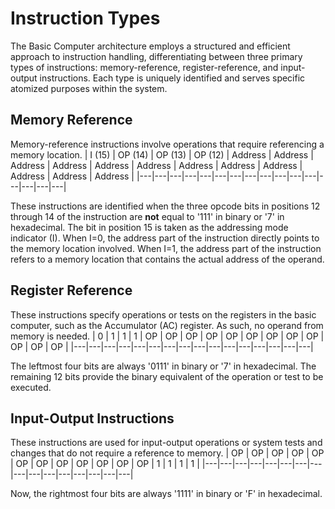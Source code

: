# Instruction Types

The Basic Computer architecture employs a structured and efficient approach to instruction handling, 
differentiating between three primary types of instructions: memory-reference, register-reference, and input-output instructions.
Each type is uniquely identified and serves specific atomized purposes within the system.

## Memory Reference 
Memory-reference instructions involve operations that require referencing a memory location.
| I (15) | OP (14) | OP (13) | OP (12) | Address | Address | Address | Address | Address | Address | Address | Address | Address | Address | Address | Address |
|---|---|---|---|---|---|---|---|---|---|---|---|---|---|---|---|

These instructions are identified when the three opcode bits in positions 12 through 14 of the instruction are **not** equal to '111' in binary or '7' in hexadecimal. 
The bit in position 15 is taken as the addressing mode indicator (I). When I=0, the address part of the instruction directly points to the memory location involved.
When I=1, the address part of the instruction refers to a memory location that contains the actual address of the operand.

## Register Reference
These instructions specify operations or tests on the registers in the basic computer, such as the Accumulator (AC) register. 
As such, no operand from memory is needed. 
| 0 | 1 | 1 | 1 | OP | OP | OP | OP | OP | OP | OP | OP | OP | OP | OP | OP |
|---|---|---|---|---|---|---|---|---|---|---|---|---|---|---|---|

The leftmost four bits are always '0111' in binary or '7' in hexadecimal.
The remaining 12 bits provide the binary equivalent of the operation or test to be executed.

## Input-Output Instructions
These instructions are used for input-output operations or system tests and changes that do not require a reference to memory.
| OP | OP | OP | OP | OP | OP | OP | OP | OP | OP | OP | OP | 1 | 1 | 1 | 1 |
|---|---|---|---|---|---|---|---|---|---|---|---|---|---|---|---|

Now, the rightmost four bits are always '1111' in binary or 'F' in hexadecimal.
